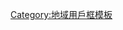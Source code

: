 {{Userbox
  |border-c = #000000
  |border-s = 1
  |id-c     = #FFFFFF
  |id-s     = 12
  |id-fc    = #000000
  |info-c   = #e8a60d
  |info-s   = 9
  |info-fc  = #0e5a3f
  |id       = [[File:Flag of Lithuania.svg|60px|center]]
  |info     = 這個用戶居住于[[立陶宛]]。
}}<noinclude>
[[Category:地域用戶框模板]]

</noinclude>